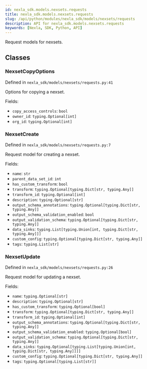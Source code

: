 ```yaml
---
id: nexla_sdk.models.nexsets.requests
title: nexla_sdk.models.nexsets.requests
slug: /api/python/modules/nexla_sdk/models/nexsets/requests
description: API for nexla_sdk.models.nexsets.requests
keywords: [Nexla, SDK, Python, API]
---
```


Request models for nexsets.

## Classes

### NexsetCopyOptions

Defined in `nexla_sdk/models/nexsets/requests.py:41`

Options for copying a nexset.

Fields:

- `copy_access_controls`: `bool`
- `owner_id`: `typing.Optional[int]`
- `org_id`: `typing.Optional[int]`

### NexsetCreate

Defined in `nexla_sdk/models/nexsets/requests.py:7`

Request model for creating a nexset.

Fields:

- `name`: `str`
- `parent_data_set_id`: `int`
- `has_custom_transform`: `bool`
- `transform`: `typing.Optional[typing.Dict[str, typing.Any]]`
- `transform_id`: `typing.Optional[int]`
- `description`: `typing.Optional[str]`
- `output_schema_annotations`: `typing.Optional[typing.Dict[str, typing.Any]]`
- `output_schema_validation_enabled`: `bool`
- `output_validation_schema`: `typing.Optional[typing.Dict[str, typing.Any]]`
- `data_sinks`: `typing.List[typing.Union[int, typing.Dict[str, typing.Any]]]`
- `custom_config`: `typing.Optional[typing.Dict[str, typing.Any]]`
- `tags`: `typing.List[str]`

### NexsetUpdate

Defined in `nexla_sdk/models/nexsets/requests.py:26`

Request model for updating a nexset.

Fields:

- `name`: `typing.Optional[str]`
- `description`: `typing.Optional[str]`
- `has_custom_transform`: `typing.Optional[bool]`
- `transform`: `typing.Optional[typing.Dict[str, typing.Any]]`
- `transform_id`: `typing.Optional[int]`
- `output_schema_annotations`: `typing.Optional[typing.Dict[str, typing.Any]]`
- `output_schema_validation_enabled`: `typing.Optional[bool]`
- `output_validation_schema`: `typing.Optional[typing.Dict[str, typing.Any]]`
- `data_sinks`: `typing.Optional[typing.List[typing.Union[int, typing.Dict[str, typing.Any]]]]`
- `custom_config`: `typing.Optional[typing.Dict[str, typing.Any]]`
- `tags`: `typing.Optional[typing.List[str]]`

